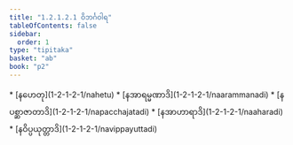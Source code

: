 ```yaml
---
title: "1.2.1.2.1 ဝိဘင်္ဂဝါရ"
tableOfContents: false
sidebar:
  order: 1
type: "tipitaka"
basket: "ab"
book: "p2"
---
```



<DynamicBreadcrumb />



<TableOfContents book="p2" section="1.2.1.2.1">
* [နဟေတု](1-2-1-2-1/nahetu)
* [နအာရမ္မဏာဒိ](1-2-1-2-1/naarammanadi)
* [နပစ္ဆာဇာတာဒိ](1-2-1-2-1/napacchajatadi)
* [နအာဟာရာဒိ](1-2-1-2-1/naaharadi)
* [နဝိပ္ပယုတ္တာဒိ](1-2-1-2-1/navippayuttadi)
</TableOfContents>